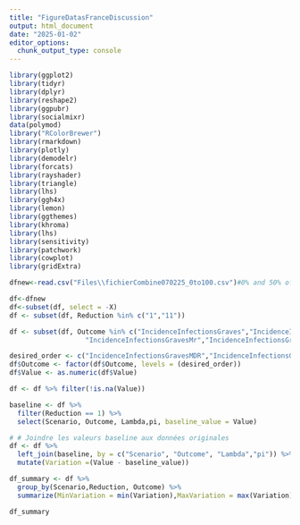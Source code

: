 ```yaml
---
title: "FigureDatasFranceDiscussion"
output: html_document
date: "2025-01-02"
editor_options: 
  chunk_output_type: console
---
```


```r
library(ggplot2)
library(tidyr)
library(dplyr)
library(reshape2)
library(ggpubr)
library(socialmixr)
data(polymod)
library("RColorBrewer")
library(rmarkdown)
library(plotly)
library(demodelr)
library(forcats)
library(rayshader)
library(triangle)
library(lhs)
library(ggh4x)
library(lemon)
library(ggthemes)
library(khroma)
library(lhs)
library(sensitivity)
library(patchwork)
library(cowplot)
library(gridExtra)
```


```r


dfnew<-read.csv("Files\\fichierCombine070225_0to100.csv")#0% and 50% of shortage

df<-dfnew
df<-subset(df, select = -X)
df <- subset(df, Reduction %in% c("1","11"))

df <- subset(df, Outcome %in% c("IncidenceInfectionsGraves","IncidenceInfectionsGravesAns",
                   "IncidenceInfectionsGravesMr","IncidenceInfectionsGravesAnsMr"))

desired_order <- c("IncidenceInfectionsGravesMDR","IncidenceInfectionsGravesMR","IncidenceInfectionsGravesPNSP","IncidenceInfectionsGravesMDS","IncidenceInfectionsGraves")
df$Outcome <- factor(df$Outcome, levels = (desired_order))
df$Value <- as.numeric(df$Value)

df <- df %>% filter(!is.na(Value))

baseline <- df %>%
  filter(Reduction == 1) %>%
  select(Scenario, Outcome, Lambda,pi, baseline_value = Value)

# # Joindre les valeurs baseline aux données originales
df <- df %>%
  left_join(baseline, by = c("Scenario", "Outcome", "Lambda","pi")) %>%
  mutate(Variation =(Value - baseline_value))

df_summary <- df %>%
  group_by(Scenario,Reduction, Outcome) %>%
  summarize(MinVariation = min(Variation),MaxVariation = max(Variation), MedianVariation = median(Variation), SdVariation= sd(Variation) )

df_summary


```
